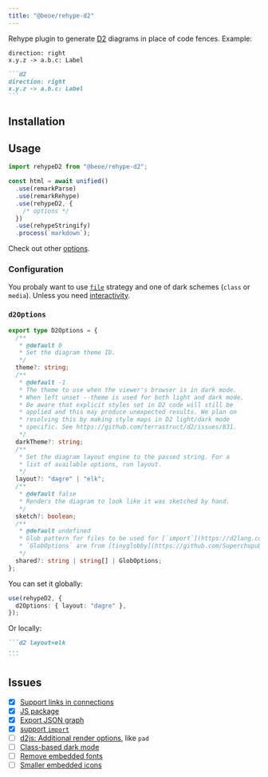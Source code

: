 ```yaml
---
title: "@beoe/rehype-d2"
---
```



Rehype plugin to generate [D2](https://d2lang.com/) diagrams in place of code fences. Example:

<Tabs>
  <TabItem label="Diagram">

```d2
direction: right
x.y.z -> a.b.c: Label
```

  </TabItem>
  <TabItem label="Markdown">

````md
```d2
direction: right
x.y.z -> a.b.c: Label
```
````

  </TabItem>
</Tabs>

## Installation

<PackageManagers pkg="@beoe/rehype-d2" />

## Usage

```js
import rehypeD2 from "@beoe/rehype-d2";

const html = await unified()
  .use(remarkParse)
  .use(remarkRehype)
  .use(rehypeD2, {
    /* options */
  })
  .use(rehypeStringify)
  .process(`markdown`);
```

Check out other [options](/start-here/configuration/).

### Configuration

You probaly want to use [`file`](/start-here/strategy/#file) strategy and one of dark schemes (`class` or `media`). Unless you need [interactivity](/start-here/interactivity/).

### `d2Options`

```ts
export type D2Options = {
  /**
   * @default 0
   * Set the diagram theme ID.
   */
  theme?: string;
  /**
   * @default -1
   * The theme to use when the viewer's browser is in dark mode.
   * When left unset --theme is used for both light and dark mode.
   * Be aware that explicit styles set in D2 code will still be
   * applied and this may produce unexpected results. We plan on
   * resolving this by making style maps in D2 light/dark mode
   * specific. See https://github.com/terrastruct/d2/issues/831.
   */
  darkTheme?: string;
  /**
   * Set the diagram layout engine to the passed string. For a
   * list of available options, run layout.
   */
  layout?: "dagre" | "elk";
  /**
   * @default false
   * Renders the diagram to look like it was sketched by hand.
   */
  sketch?: boolean;
  /**
   * @default undefined
   * Glob pattern for files to be used for [`import`](https://d2lang.com/tour/imports/).
   * `GlobOptions` are from [tinyglobby](https://github.com/SuperchupuDev/tinyglobby#options).
   */
  shared?: string | string[] | GlobOptions;
};
```

You can set it globally:

```ts
use(rehypeD2, {
  d2Options: { layout: "dagre" },
});
```

Or locally:

````md
```d2 layout=elk
...
```
````

## Issues

- [x] [Support links in connections](https://github.com/terrastruct/d2/pull/1955)
- [x] [JS package](https://github.com/terrastruct/d2/discussions/234#discussioncomment-11286029)
- [x] [Export JSON graph](https://github.com/terrastruct/d2/discussions/2224)
- [x] [support `import`](https://github.com/terrastruct/d2/issues/2301)
- [ ] [d2js: Additional render options](https://github.com/terrastruct/d2/pull/2343), like `pad`
- [ ] [Class-based dark mode](https://github.com/terrastruct/d2/pull/1803)
- [ ] [Remove embedded fonts](https://github.com/terrastruct/d2/discussions/132)
- [ ] [Smaller embedded icons](https://github.com/terrastruct/d2/discussions/2223)
